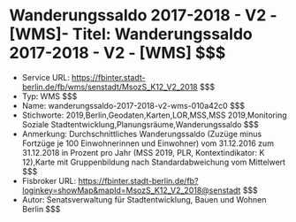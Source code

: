 # Wanderungssaldo 2017-2018 - V2 - [WMS]- Titel: Wanderungssaldo 2017-2018 - V2 - [WMS] $$$
- Service URL: https://fbinter.stadt-berlin.de/fb/wms/senstadt/MsozS_K12_V2_2018 $$$
- Typ: WMS $$$
- Name: wanderungssaldo-2017-2018-v2-wms-010a42c0 $$$
- Stichworte: 2019,Berlin,Geodaten,Karten,LOR,MSS,MSS 2019,Monitoring Soziale Stadtentwicklung,Planungsräume,Wanderungssaldo $$$
- Anmerkung: Durchschnittliches Wanderungssaldo (Zuzüge minus Fortzüge je 100 Einwohnerinnen und Einwohner) vom 31.12.2016 zum 31.12.2018 in Prozent pro Jahr (MSS 2019, PLR, Kontextindikator: K 12),Karte mit Gruppenbildung nach Standardabweichung vom Mittelwert $$$
- Fisbroker URL: https://fbinter.stadt-berlin.de/fb?loginkey=showMap&mapId=MsozS_K12_V2_2018@senstadt $$$
- Autor: Senatsverwaltung für Stadtentwicklung, Bauen und Wohnen Berlin $$$
